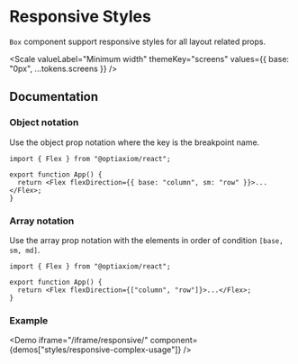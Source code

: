 
# Responsive Styles

`Box` component support responsive styles for all layout related props.

<Scale
  valueLabel="Minimum width"
  themeKey="screens"
  values={{ base: "0px", ...tokens.screens }}
/>

## Documentation

### Object notation

Use the object prop notation where the key is the breakpoint name.

```tsx
import { Flex } from "@optiaxiom/react";

export function App() {
  return <Flex flexDirection={{ base: "column", sm: "row" }}>...</Flex>;
}
```

### Array notation

Use the array prop notation with the elements in order of condition `[base, sm, md]`.

```tsx
import { Flex } from "@optiaxiom/react";

export function App() {
  return <Flex flexDirection={["column", "row"]}>...</Flex>;
}
```

### Example

<Demo
  iframe="/iframe/responsive/"
  component={demos["styles/responsive-complex-usage"]}
/>
